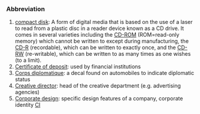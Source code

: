 ===Abbreviation===

#[[compact disk]]: A form of digital media that is based on the use of a laser to read from a plastic disc in a reader device known as a CD drive.  It comes in several varieties including the [[CD-ROM]] (ROM=read-only memory) which cannot be written to except during manufacturing, the [[CD-R]] (recordable), which can be written to exactly once, and the [[CD-RW]] (re-writable), which can be written to as many times as one wishes (to a limit).
#[[Certificate of deposit]]: used by financial institutions
#[[Corps diplomatique]]: a decal found on automobiles to indicate diplomatic status
#[[Creative director]]: head of the creative department (e.g. advertising agencies)
#[[Corporate design]]: specific design features of a company, corporate identity [[CI]]
